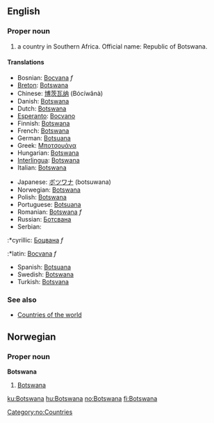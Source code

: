 ==English==

===Proper noun===

# a country in Southern Africa. Official name: Republic of Botswana.

====Translations====
{{top}}
*Bosnian: [[Bocvana]] ''f''
*[[Breton]]: [[Botswana]]
*Chinese: [[博茨瓦纳]] (Bócíwǎnà)
*Danish: [[Botswana]]
*Dutch: [[Botswana]]
*[[Esperanto]]: [[Bocvano]]
*Finnish: [[Botswana]]
*French: [[Botswana]]
*German: [[Botsuana]]
*Greek: [[Μποτσουάνα]]
*Hungarian: [[Botswana]]
*[[Interlingua]]: [[Botswana]]
*Italian: [[Botswana]]
{{mid}}
*Japanese: [[ボツワナ]] (botsuwana)
*Norwegian: [[#Norwegian|Botswana]]
*Polish: [[Botswana]]
*Portuguese: [[Botsuana]]
*Romanian: [[Botswana]] ''f''
*Russian: [[Ботсвана]]
*Serbian:
:*cyrillic: [[Боцвана]] ''f''
:*latin: [[Bocvana]] ''f''
*Spanish: [[Botsuana]]
*Swedish: [[Botswana]]
*Turkish: [[Botsvana]]

===See also===
*[[Countries of the world]]

==Norwegian==
===Proper noun===
[[Category:no:Countries]]
'''Botswana'''
#[[#English|Botswana]]

[[ku:Botswana]]
[[hu:Botswana]]
[[no:Botswana]]
[[fi:Botswana]]